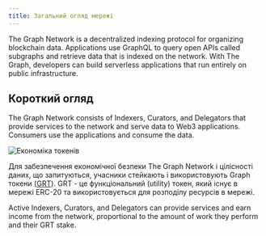 ```yaml
---
title: Загальний огляд мережі
---
```


The Graph Network is a decentralized indexing protocol for organizing blockchain data. Applications use GraphQL to query open APIs called subgraphs and retrieve data that is indexed on the network. With The Graph, developers can build serverless applications that run entirely on public infrastructure.

## Короткий огляд

The Graph Network consists of Indexers, Curators, and Delegators that provide services to the network and serve data to Web3 applications. Consumers use the applications and consume the data.

![Економіка токенів](/img/Network-roles@2x.png)

Для забезпечення економічної безпеки The Graph Network і цілісності даних, що запитуються, учасники стейкають і використовують Graph токени ([GRT](/tokenomics)). GRT - це функціональний (utility) токен, який існує в мережі ERC-20 та використовується для розподілу ресурсів в мережі.

Active Indexers, Curators, and Delegators can provide services and earn income from the network, proportional to the amount of work they perform and their GRT stake.
